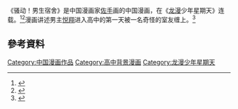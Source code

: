 {{expand|time=2015-04-25T01:42:51+00:00}}
《骚动！男生宿舍》是中国漫画家[[佐手|佐手]]画的中国漫画，在《[[龙漫|龙漫]]少年星期天》连载。<ref>{{Cite news|url=http://www.dogame.com.cn/gamerc/new_3923_2.html|title=《天方魔谭MAGI》乌戈暴走《玄皓战记》天机沉冤得雪！|language=zh-cn|publisher=游戏兵工厂|author=游戏兵工厂|date=2013年1月17日|accessdate=2015-04-25}}</ref><ref>{{Cite news|url=http://www.hexieshe.com/640234/|title=龙少贰月下-《黑日》萌力外露！《麒麟儿》竟成“怨麟”？|language=zh-cn|publisher=和邪社|author=|date=2013年2月19日|accessdate=2015-04-25}}</ref>漫画讲述男主[[悦翔|悦翔]]进入高中的第一天被一名奇怪的室友缠上。<ref>{{Cite news|url=http://www.u17.com/comic/74047.html?source=baidu|title=骚动！男生宿舍 |language=zh-cn|publisher=有妖气|author=|date=|accessdate=2015-04-25}}</ref>


==參考資料==
{{Reflist}}

[[Category:中国漫画作品|Category:中国漫画作品]]
[[Category:高中背景漫画|Category:高中背景漫画]]
[[Category:龙漫少年星期天|Category:龙漫少年星期天]]